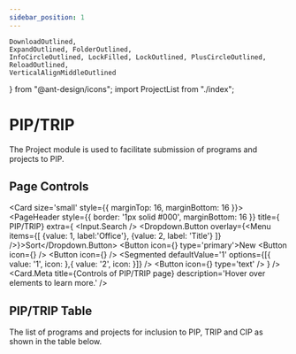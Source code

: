 ```yaml
---
sidebar_position: 1
---
```


    DownloadOutlined,
    ExpandOutlined, FolderOutlined,
    InfoCircleOutlined, LockFilled, LockOutlined, PlusCircleOutlined,
    ReloadOutlined,
    VerticalAlignMiddleOutlined
} from "@ant-design/icons"; import ProjectList from "./index";

# PIP/TRIP

The Project module is used to facilitate submission of programs and projects to PIP.

## Page Controls

<Card size='small' style={{
    marginTop: 16,
    marginBottom: 16
}}>
    <PageHeader style={{
        border: '1px solid #000',
        marginBottom: 16
    }} title={<Tooltip title='Page Title'><FolderOutlined /> PIP/TRIP</Tooltip>} extra={
        <Space>
            <Input.Search />
            <Dropdown.Button  overlay={<Menu items={[
                {value: 1, label:'Office'},
                {value: 2, label: 'Title'}
            ]} />}>Sort</Dropdown.Button>
            <Button icon={<PlusCircleOutlined />} type='primary'>New</Button>
            <Button icon={<DownloadOutlined />} />
            <Button icon={<ReloadOutlined />} />
            <Segmented defaultValue='1' options={[{
                value: '1',
                icon: <VerticalAlignMiddleOutlined />
            },{
                value: '2',
                icon: <ExpandOutlined />
            }]} />
            <Button icon={<InfoCircleOutlined />} type='text' />
        </Space>}
    />
    <Card.Meta title={<Divider orientation='left'>Controls of PIP/TRIP page</Divider>} description='Hover over elements to learn more.' />
</Card>

## PIP/TRIP Table

The list of programs and projects for inclusion to PIP, TRIP and CIP as shown in the table below.

<ProjectList />
